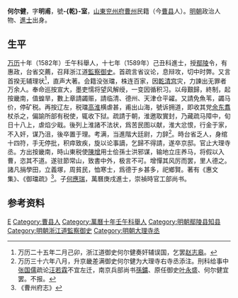 {{Otheruses|other=名为何明甫的其他人物|何明甫}}

'''何尔健'''，字'''明甫'''，號'''-{乾}-室'''，[[山東|山東]][[兖州府|兖州府]][[曹州|曹州]]民籍（今[[曹县|曹县]]人）。[[明朝|明朝]]政治人物、[[進士|進士]]出身。

== 生平 ==
[[万历|万历]]十年（1582年）壬午科舉人，十七年（1589年）己丑科進士，授[[鄢陵|鄢陵]]令，有惠政，台省交薦，召拜浙江道[[監察御史|監察御史]]。首疏言省议论，息辩攻，切中时弊。又言首揆无辅理状<ref>万历二十五年二月己卯，浙江道御史何尔健奏奸辅误国，乞罢[[赵志皋|赵志皋]]。</ref>，直声大著。会籍没张璫，株连百家，因[[乾清宫|乾清宫]]灾，力諫出无罪者万余人。奉命巡按宣大，墨吏懦将望风解绶，一变因循积习。以母艱歸，終制，起按畿南，值蝗旱，數上章請蠲赈，請临清、德州、天津仓平糴。又請免魚苇，蠲马价，停矿税。再按辽左，税璫[[高淮|高淮]]横虐甚，甫出山海，號诉拥道，即收其党[[余东翥|余东翥]]杖杀之，偏諭所部有税使，辄收下狱。疏請于朝，淮邀取實封，乃藏疏马障中，旬日十八上，虐焰少戢。後列上淮諸不法状，爲苦民图以献，淮大忿恨，行金于家，不入奸，谋乃沮，後卒置于理。考满，当進階大廷尉，力辞<ref>万历三十六年八月，升京畿差满御史何尔健为大理寺右寺丞添注。刑科给事中[[张国儒|张国儒]]疏论[[汪若霖|汪若霖]]不宜左迁，南京兵部尚书[[孫鑛|孫鑛]]、原任御史[[叶永盛|叶永盛]]、何尔健宜罢。不报。</ref>。時台省乏人，身绾十四符，手无停批，积瘁致疾，旋以论事謫，乞歸不得請，遂卒京邸。官止大理寺丞。方出按畿南，時山東税使[[陳增|陳增]]用士侩孫士洪邪谋，输地立庄养马，将假以入曹，恣其不道。遂驻節常山，致書中外，极言不可。增憚其风厉而罢，里人德之。諸凡捐學田，立義塚，周貧民，恤寒士，爲德于乡甚多，祀鄉賢。著有《惠文集》、《御璫疏》<ref>《曹州府志》</ref>。子[[何應瑞|何應瑞]]，萬曆庚戌進士，崇禎時官工部尚书。

== 参考资料 ==
{{reflist}}

{{萬曆十七年己丑科殿試金榜}}

{{Authority control}}

{{DEFAULTSORT:He何}}
[[Category:何姓|E]]
[[Category:曹县人|Category:曹县人]]
[[Category:萬曆十年壬午科舉人|Category:萬曆十年壬午科舉人]]
[[Category:明朝鄢陵县知县|Category:明朝鄢陵县知县]]
[[Category:明朝浙江道監察御史|Category:明朝浙江道監察御史]]
[[Category:明朝大理寺丞|Category:明朝大理寺丞]]


{{明朝人物小作品}}